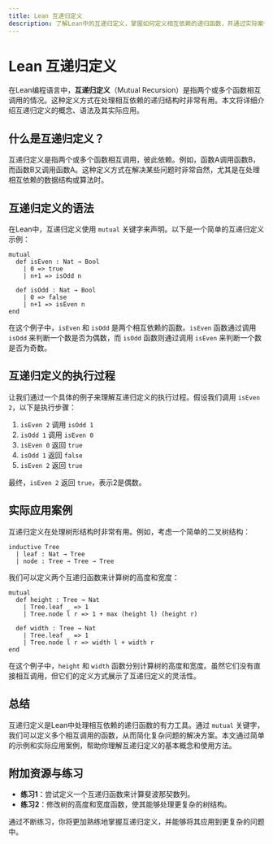 ```yaml
---
title: Lean 互递归定义
description: 了解Lean中的互递归定义，掌握如何定义相互依赖的递归函数，并通过实际案例理解其应用场景。
---
```


# Lean 互递归定义

在Lean编程语言中，**互递归定义**（Mutual Recursion）是指两个或多个函数相互调用的情况。这种定义方式在处理相互依赖的递归结构时非常有用。本文将详细介绍互递归定义的概念、语法及其实际应用。

## 什么是互递归定义？

互递归定义是指两个或多个函数相互调用，彼此依赖。例如，函数A调用函数B，而函数B又调用函数A。这种定义方式在解决某些问题时非常自然，尤其是在处理相互依赖的数据结构或算法时。

## 互递归定义的语法

在Lean中，互递归定义使用 `mutual` 关键字来声明。以下是一个简单的互递归定义示例：

```lean
mutual
  def isEven : Nat → Bool
    | 0 => true
    | n+1 => isOdd n

  def isOdd : Nat → Bool
    | 0 => false
    | n+1 => isEven n
end
```

在这个例子中，`isEven` 和 `isOdd` 是两个相互依赖的函数。`isEven` 函数通过调用 `isOdd` 来判断一个数是否为偶数，而 `isOdd` 函数则通过调用 `isEven` 来判断一个数是否为奇数。

## 互递归定义的执行过程

让我们通过一个具体的例子来理解互递归定义的执行过程。假设我们调用 `isEven 2`，以下是执行步骤：

1. `isEven 2` 调用 `isOdd 1`
2. `isOdd 1` 调用 `isEven 0`
3. `isEven 0` 返回 `true`
4. `isOdd 1` 返回 `false`
5. `isEven 2` 返回 `true`

最终，`isEven 2` 返回 `true`，表示2是偶数。

## 实际应用案例

互递归定义在处理树形结构时非常有用。例如，考虑一个简单的二叉树结构：

```lean
inductive Tree
  | leaf : Nat → Tree
  | node : Tree → Tree → Tree
```

我们可以定义两个互递归函数来计算树的高度和宽度：

```lean
mutual
  def height : Tree → Nat
    | Tree.leaf _ => 1
    | Tree.node l r => 1 + max (height l) (height r)

  def width : Tree → Nat
    | Tree.leaf _ => 1
    | Tree.node l r => width l + width r
end
```

在这个例子中，`height` 和 `width` 函数分别计算树的高度和宽度。虽然它们没有直接相互调用，但它们的定义方式展示了互递归定义的灵活性。

## 总结

互递归定义是Lean中处理相互依赖的递归函数的有力工具。通过 `mutual` 关键字，我们可以定义多个相互调用的函数，从而简化复杂问题的解决方案。本文通过简单的示例和实际应用案例，帮助你理解互递归定义的基本概念和使用方法。

## 附加资源与练习

- **练习1**：尝试定义一个互递归函数来计算斐波那契数列。
- **练习2**：修改树的高度和宽度函数，使其能够处理更复杂的树结构。

通过不断练习，你将更加熟练地掌握互递归定义，并能够将其应用到更复杂的问题中。
